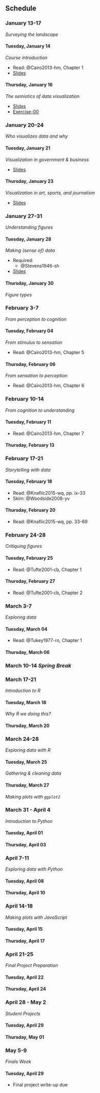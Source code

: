 ## Schedule

### January 13-17 {- #week-01}

*Surveying the landscape*

#### Tuesday, January 14 {-}

*Course introduction*

- Read: @Cairo2013-hm, Chapter 1
- [Slides](slides/wk01-2025-01-14-course-intro.qmd)

#### Thursday, January 16 {-}

*The semiotics of data visualization*

- [Slides](slides/wk01-2025-01-16-viz-psych-sci.qmd)
- [Exercise-00](exercises/ex00-figs-in-psych-sci.qmd)

### January 20-24 {- #week-02}

*Who visualizes data and why*

#### Tuesday, January 21 {-}

*Visualization in government & business*

- [Slides](slides/wk02-2025-01-21-govt-biz.qmd)

#### Thursday, January 23 {-}

*Visualization in art, sports, and journalism*

- [Slides](slides/wk02-2025-01-23-art-sports.qmd)

### January 27-31 {- #week-03}

*Understanding figures*

#### Tuesday, January 28 {-}

*Making (sense of) data*

- Required:
  - @Stevens1946-sh
- [Slides](slides/wk03-2025-01-16-making-data.qmd)

#### Thursday, January 30 {-}

*Figure types*

### February 3-7 {- #week-04}

*From perception to cognition*

#### Tuesday, February 04 {-}

*From stimulus to sensation*

- Read: @Cairo2013-hm, Chapter 5

#### Thursday, February 06 {-}

*From sensation to perception*

- Read: @Cairo2013-hm, Chapter 6

### February 10-14 {- #week-05}

*From cognition to understanding*

#### Tuesday, February 11 {-}

- Read: @Cairo2013-hm, Chapter 7

#### Thursday, February 13 {-}

### February 17-21 {- #week-06}

*Storytelling with data*

#### Tuesday, February 18 {-}

- Read: @Knaflic2015-wq, pp. ix-33
- Skim: @Woodside2008-yv

#### Thursday, February 20 {-}

- Read: @Knaflic2015-wq, pp. 33-69

### February 24-28 {- #week-07}

*Critiquing figures*

#### Tuesday, February 25 {-}

- Read: @Tufte2001-cb, Chapter 1

#### Thursday, February 27 {-}

- Read: @Tufte2001-cb, Chapter 2

### March 3-7 {- #week-08}

*Exploring data*

#### Tuesday, March 04 {-}

- Read: @Tukey1977-ro, Chapter 1

#### Thursday, March 06 {-}

### March 10-14 *Spring Break* {- #spring-break}

### March 17-21 {- #week-09}

*Introduction to R*

#### Tuesday, March 18 {-}

*Why R we doing this?*

#### Thursday, March 20 {-}

### March 24-28 {- #week-10}

*Exploring data with R*

#### Tuesday, March 25 {-}

*Gathering & cleaning data*

#### Thursday, March 27 {-}

*Making plots with `ggplot2`*

### March 31 - April 4 {- #week-11}

*Introduction to Python*

#### Tuesday, April 01 {-}

#### Thursday, April 03 {-}

### April 7-11 {- #week-12}

*Exploring data with Python*

#### Tuesday, April 08 {-}

#### Thursday, April 10 {-}

### April 14-18 {- #week-13}

*Making plots with JavaScript*

#### Tuesday, April 15 {-}

#### Thursday, April 17 {-}

### April 21-25 {- #week-14}

*Final Project Preparation*

#### Tuesday, April 22 {-}

#### Thursday, April 24 {-}

### April 28 - May 2 {- #week-15}

*Student Projects*

#### Tuesday, April 29 {-}

#### Thursday, May 01 {-}

### May 5-9 {- #finals-week}

*Finals Week*

#### Tuesday, April 29 {-}

- Final project write-up due

